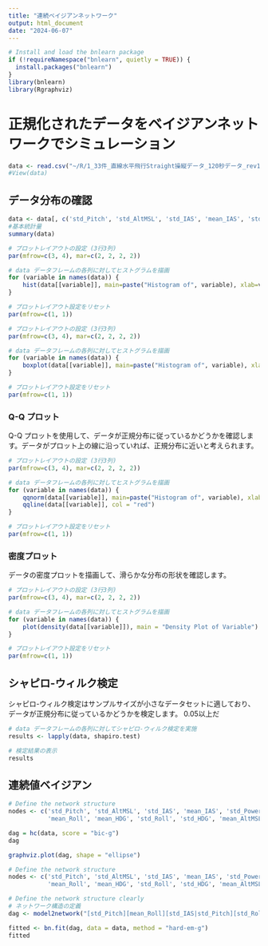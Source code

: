 ```yaml
---
title: "連続ベイジアンネットワーク"
output: html_document
date: "2024-06-07"
---
```


```r
# Install and load the bnlearn package
if (!requireNamespace("bnlearn", quietly = TRUE)) {
  install.packages("bnlearn")
}
library(bnlearn)
library(Rgraphviz)
```

# 正規化されたデータをベイジアンネットワークでシミュレーション

```r
data <- read.csv("~/R/1_33件_直線水平飛行Straight操縦データ_120秒データ_rev1/auto_straight_flagnameinfo_meanstd_light.csv")
#View(data)
```

## データ分布の確認

```r
data <- data[, c('std_Pitch', 'std_AltMSL', 'std_IAS', 'mean_IAS', 'std_Power', 'mean_Roll', 'std_Roll', 'mean_HDG', 'std_HDG', 'mean_AltMSL')]
#基本統計量
summary(data)
```

```r
# プロットレイアウトの設定 (3行3列)
par(mfrow=c(3, 4), mar=c(2, 2, 2, 2))

# data データフレームの各列に対してヒストグラムを描画
for (variable in names(data)) {
    hist(data[[variable]], main=paste("Histogram of", variable), xlab=variable)
}

# プロットレイアウト設定をリセット
par(mfrow=c(1, 1))
```

```r
# プロットレイアウトの設定 (3行3列)
par(mfrow=c(3, 4), mar=c(2, 2, 2, 2))

# data データフレームの各列に対してヒストグラムを描画
for (variable in names(data)) {
    boxplot(data[[variable]], main=paste("Histogram of", variable), xlab=variable)
}

# プロットレイアウト設定をリセット
par(mfrow=c(1, 1))
```

### Q-Q プロット

Q-Q プロットを使用して、データが正規分布に従っているかどうかを確認します。データがプロット上の線に沿っていれば、正規分布に近いと考えられます。

```r
# プロットレイアウトの設定 (3行3列)
par(mfrow=c(3, 4), mar=c(2, 2, 2, 2))

# data データフレームの各列に対してヒストグラムを描画
for (variable in names(data)) {
    qqnorm(data[[variable]], main=paste("Histogram of", variable), xlab=variable)
    qqline(data[[variable]], col = "red")
}

# プロットレイアウト設定をリセット
par(mfrow=c(1, 1))
```

### 密度プロット

データの密度プロットを描画して、滑らかな分布の形状を確認します。

```r
# プロットレイアウトの設定 (3行3列)
par(mfrow=c(3, 4), mar=c(2, 2, 2, 2))

# data データフレームの各列に対してヒストグラムを描画
for (variable in names(data)) {
    plot(density(data[[variable]]), main = "Density Plot of Variable")
}

# プロットレイアウト設定をリセット
par(mfrow=c(1, 1))
```

## シャピロ-ウィルク検定

シャピロ-ウィルク検定はサンプルサイズが小さなデータセットに適しており、データが正規分布に従っているかどうかを検定します。
0.05以上だ


```r
# data データフレームの各列に対してシャピロ-ウィルク検定を実施
results <- lapply(data, shapiro.test)

# 検定結果の表示
results
```

## 連続値ベイジアン

```r
# Define the network structure
nodes <- c('std_Pitch', 'std_AltMSL', 'std_IAS', 'mean_IAS', 'std_Power', 
           'mean_Roll', 'mean_HDG', 'std_Roll', 'std_HDG', 'mean_AltMSL')

dag = hc(data, score = "bic-g")
dag
```

```r
graphviz.plot(dag, shape = "ellipse")

```

```r

# Define the network structure
nodes <- c('std_Pitch', 'std_AltMSL', 'std_IAS', 'mean_IAS', 'std_Power', 
           'mean_Roll', 'mean_HDG', 'std_Roll', 'std_HDG', 'mean_AltMSL')

# Define the network structure clearly
# ネットワーク構造の定義
dag <- model2network("[std_Pitch][mean_Roll][std_IAS|std_Pitch][std_Roll|mean_Roll][std_AltMSL|std_IAS][mean_IAS|std_IAS:std_Roll][std_Power|std_Roll][std_HDG|mean_IAS:mean_Roll][mean_AltMSL|std_IAS:std_HDG][mean_HDG|std_IAS:mean_AltMSL]")

fitted <- bn.fit(dag, data = data, method = "hard-em-g")
fitted
```





